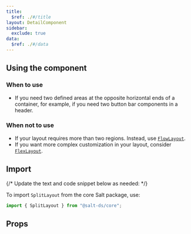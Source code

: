 ```yaml
---
title:
  $ref: ./#/title
layout: DetailComponent
sidebar:
  exclude: true
data:
  $ref: ./#/data
---
```


## Using the component

### When to use

- If you need two defined areas at the opposite horizontal ends of a container, for example, if you need two button bar components in a header.

### When not to use

- If your layout requires more than two regions. Instead, use [`FlowLayout`](/salt/components/flow-layout).
- If you want more complex customization in your layout, consider [`FlexLayout`](/salt/components/flex-layout).

## Import

{/* Update the text and code snippet below as needed: */}

To import `SplitLayout` from the core Salt package, use:

```js
import { SplitLayout } from "@salt-ds/core";
```

## Props

<PropsTable packageName="core" componentName="SplitLayout" />
